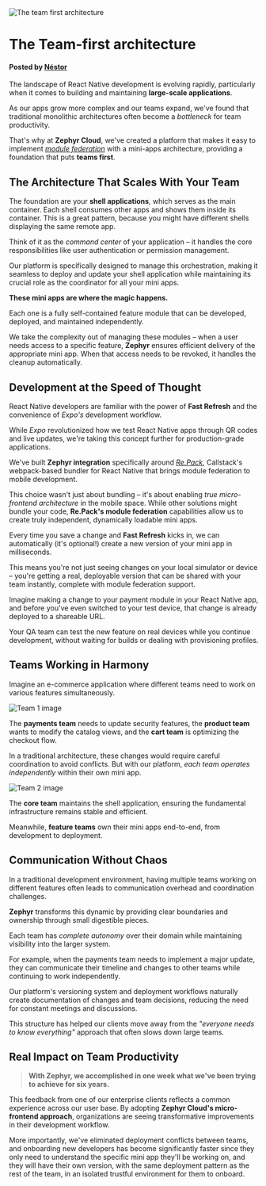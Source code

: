 

<img src={Hero} alt='The team first architecture' />

# The Team-first architecture

#### Posted by [Néstor](https://x.com/nstlopez/)

The landscape of React Native development is evolving rapidly, particularly when it comes to building and maintaining **large-scale applications**.

As our apps grow more complex and our teams expand, we've found that traditional monolithic architectures often become a *bottleneck* for team productivity.

That's why at **Zephyr Cloud**, we've created a platform that makes it easy to implement [*module federation*](https://module-federation.io) with a mini-apps architecture, providing a foundation that puts **teams first**.

## The Architecture That Scales With Your Team

The foundation are your **shell applications**, which serves as the main container. Each shell consumes other apps and shows them inside its container. This is a great pattern, because you might have different shells displaying the same remote app.

Think of it as the *command center* of your application – it handles the core responsibilities like user authentication or permission management.

Our platform is specifically designed to manage this orchestration, making it seamless to deploy and update your shell application while maintaining its crucial role as the coordinator for all your mini apps. 

**These mini apps are where the magic happens.**

Each one is a fully self-contained feature module that can be developed, deployed, and maintained independently.

We take the complexity out of managing these modules – when a user needs access to a specific feature, **Zephyr** ensures efficient delivery of the appropriate mini app. When that access needs to be revoked, it handles the cleanup automatically.

## Development at the Speed of Thought

React Native developers are familiar with the power of **Fast Refresh** and the convenience of *Expo's* development workflow.

While *Expo* revolutionized how we test React Native apps through QR codes and live updates, we're taking this concept further for production-grade applications.

We've built **Zephyr integration** specifically around [*Re.Pack*](https://github.com/callstack/repack), Callstack's webpack-based bundler for React Native that brings module federation to mobile development.

This choice wasn't just about bundling – it's about enabling *true micro-frontend architecture* in the mobile space. While other solutions might bundle your code, **Re.Pack's module federation** capabilities allow us to create truly independent, dynamically loadable mini apps.

Every time you save a change and **Fast Refresh** kicks in, we can automatically (it's optional!) create a new version of your mini app in milliseconds.

This means you're not just seeing changes on your local simulator or device – you're getting a real, deployable version that can be shared with your team instantly, complete with module federation support.

Imagine making a change to your payment module in your React Native app, and before you've even switched to your test device, that change is already deployed to a shareable URL.

Your QA team can test the new feature on real devices while you continue development, without waiting for builds or dealing with provisioning profiles.

## Teams Working in Harmony

Imagine an e-commerce application where different teams need to work on various features simultaneously.

<img src={Team1} alt='Team 1 image' />

The **payments team** needs to update security features, the **product team** wants to modify the catalog views, and the **cart team** is optimizing the checkout flow.

In a traditional architecture, these changes would require careful coordination to avoid conflicts. But with our platform, *each team operates independently* within their own mini app.

<img src={Team2} alt='Team 2 image' />

The **core team** maintains the shell application, ensuring the fundamental infrastructure remains stable and efficient.

Meanwhile, **feature teams** own their mini apps end-to-end, from development to deployment.

## Communication Without Chaos

In a traditional development environment, having multiple teams working on different features often leads to communication overhead and coordination challenges.

**Zephyr** transforms this dynamic by providing clear boundaries and ownership through small digestible pieces.

Each team has *complete autonomy* over their domain while maintaining visibility into the larger system.

For example, when the payments team needs to implement a major update, they can communicate their timeline and changes to other teams while continuing to work independently.

Our platform's versioning system and deployment workflows naturally create documentation of changes and team decisions, reducing the need for constant meetings and discussions.

This structure has helped our clients move away from the *"everyone needs to know everything"* approach that often slows down large teams.

## Real Impact on Team Productivity

> **With Zephyr, we accomplished in one week what we've been trying to achieve for six years.**

This feedback from one of our enterprise clients reflects a common experience across our user base. By adopting **Zephyr Cloud's micro-frontend approach**, organizations are seeing transformative improvements in their development workflow.

More importantly, we've eliminated deployment conflicts between teams, and onboarding new developers has become significantly faster since they only need to understand the specific mini app they'll be working on, and they will have their own version, with the same deployment pattern as the rest of the team, in an isolated trustful environment for them to onboard.
